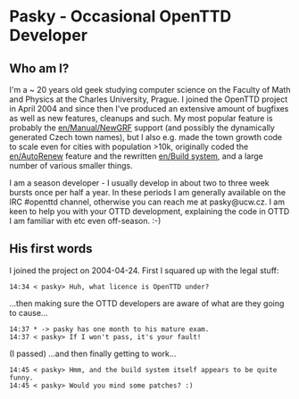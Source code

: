 {{en/Archive/Community/Users/Infobox Developer|
realname=Unknown. (Pasky?)|
birthyear=1985|
codingspec=Original [[en/Manual/NewGRF]] support|
currentstat=Inactive/Retired|
website=None|
}}
=Pasky - Occasional OpenTTD Developer=


==Who am I?==
I'm a ~ 20 years old geek studying computer science on the Faculty of Math and Physics at the Charles University, Prague. I joined the OpenTTD project in April 2004 and since then I've produced an extensive amount of bugfixes as well as new features, cleanups and such. My most popular feature is probably the [[en/Manual/NewGRF]] support (and possibly the dynamically generated Czech town names), but I also e.g. made the town growth code to scale even for cities with population >10k, originally coded the [[en/AutoRenew]] feature and the rewritten [[en/Build system]], and a large number of various smaller things.

I am a season developer - I usually develop in about two to three week bursts once per half a year. In these periods I am generally available on the IRC #openttd channel, otherwise you can reach me at pasky@ucw.cz. I am keen to help you with your OTTD development, explaining the code in OTTD I am familiar with etc even off-season. :-)

==His first words==
I joined the project on 2004-04-24. First I squared up with the legal stuff:
<pre>14:34 < pasky> Huh, what licence is OpenTTD under?</pre>
...then making sure the OTTD developers are aware of what are they going to cause...
<pre>14:37 * -> pasky has one month to his mature exam.
14:37 < pasky> If I won't pass, it's your fault!</pre>
(I passed)
...and then finally getting to work...
<pre>14:45 < pasky> Hmm, and the build system itself appears to be quite funny.
14:45 < pasky> Would you mind some patches? :)</pre>